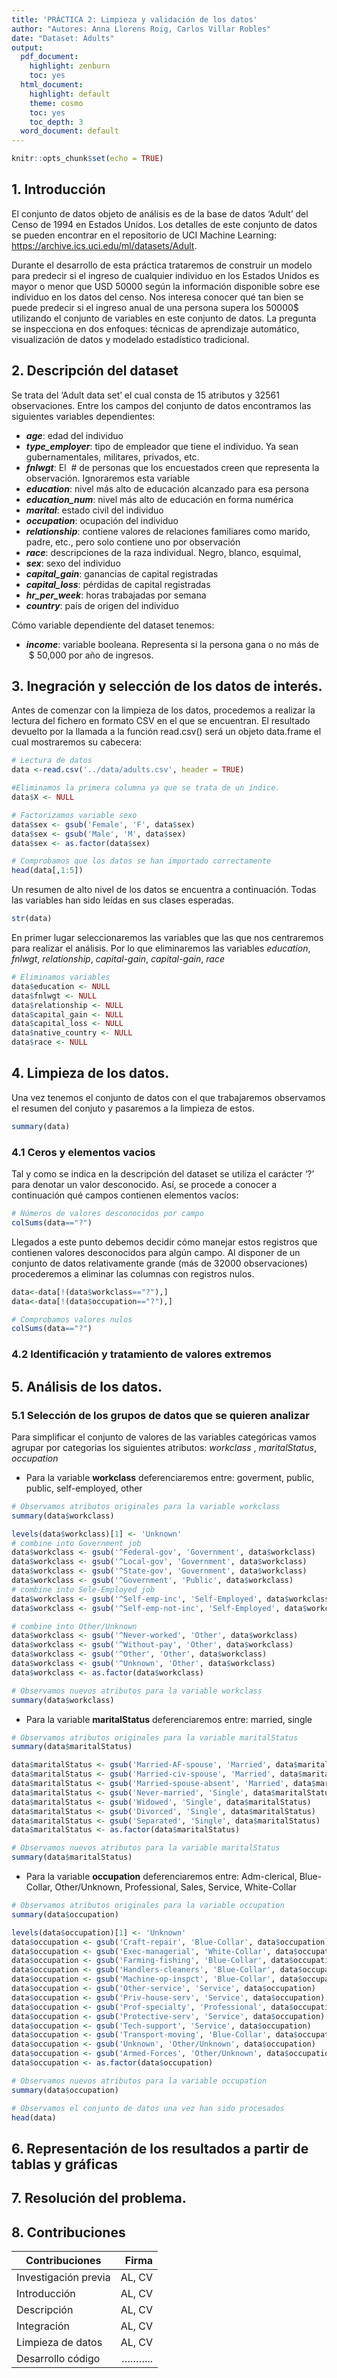 ```yaml
---
title: 'PRÁCTICA 2: Limpieza y validación de los datos'
author: "Autores: Anna Llorens Roig, Carlos Villar Robles"
date: "Dataset: Adults"
output:
  pdf_document:
    highlight: zenburn
    toc: yes
  html_document:
    highlight: default
    theme: cosmo
    toc: yes
    toc_depth: 3
  word_document: default
---
```

```r
knitr::opts_chunk$set(echo = TRUE)
```

\pagebreak

## 1. Introducción

  El conjunto de datos objeto de análisis es de la base de datos 'Adult' del Censo de 1994 en Estados Unidos. Los detalles de este conjunto de datos se pueden encontrar en el repositorio de UCI Machine Learning: [https://archive.ics.uci.edu/ml/datasets/Adult](https://archive.ics.uci.edu/ml/datasets/Adult). 

  Durante el desarrollo de esta práctica  trataremos de construir un modelo para predecir si el ingreso de cualquier individuo en los Estados Unidos es mayor o menor que USD 50000 según la información disponible sobre ese individuo en los datos del censo. Nos interesa conocer qué tan bien se puede predecir si el ingreso anual de una persona supera los 50000$ utilizando el conjunto de variables en este conjunto de datos. La pregunta se inspecciona en dos enfoques: técnicas de aprendizaje automático, visualización de datos y modelado estadístico tradicional. \linebreak \linebreak 
  
## 2. Descripción del dataset
  
  Se trata del 'Adult data set' el cual consta de 15 atributos y 32561 observaciones. \linebreak 
  Entre los campos del conjunto de datos encontramos las siguientes variables dependientes:

- _**age**_: edad del individuo
- _**type_employer**_: tipo de empleador que tiene el individuo. Ya sean gubernamentales, militares, privados, etc.
- _**fnlwgt**_: El \ # de personas que los encuestados creen que representa la observación. Ignoraremos esta variable
- _**education**_: nivel más alto de educación alcanzado para esa persona
- _**education_num**_: nivel más alto de educación en forma numérica
- _**marital**_: estado civil del individuo
- _**occupation**_:  ocupación del individuo
- _**relationship**_: contiene valores de relaciones familiares como marido, padre, etc., pero solo contiene uno por observación
- _**race**_: descripciones de la raza individual. Negro, blanco, esquimal, 
- _**sex**_: sexo del individuo
- _**capital_gain**_: ganancias de capital registradas
- _**capital_loss**_: pérdidas de capital registradas
- _**hr_per_week**_: horas trabajadas por semana
- _**country**_: país de origen del individuo 

Cómo variable dependiente del dataset tenemos:

- _**income**_: variable booleana. Representa si la persona gana o no más de \ $ 50,000 por año de ingresos. \linebreak \linebreak 


## 3. Inegración y selección de los datos de interés. 

Antes de comenzar con la limpieza de los datos, procedemos a realizar la lectura del fichero en formato CSV en el que se encuentran. El resultado devuelto por la llamada a la función read.csv() será un objeto data.frame el cual mostraremos su cabecera: 

```r
# Lectura de datos
data <-read.csv('../data/adults.csv', header = TRUE)
```

```r
#Eliminamos la primera columna ya que se trata de un índice.
data$X <- NULL

# Factorizamos variable sexo
data$sex <- gsub('Female', 'F', data$sex)
data$sex <- gsub('Male', 'M', data$sex)
data$sex <- as.factor(data$sex)

```

```r
# Comprobamos que los datos se han importado correctamente
head(data[,1:5])
```


Un resumen de alto nivel de los datos se encuentra a continuación. Todas las variables han sido leídas en sus clases esperadas. 
  
```r
str(data)
```
 
En primer lugar seleccionaremos las variables que las que nos centraremos para realizar el análisis. Por lo que eliminaremos las variables  _education_, _fnlwgt_, _relationship_, _capital-gain_, _capital-gain_, _race_

```r
# Eliminamos variables
data$education <- NULL
data$fnlwgt <- NULL
data$relationship <- NULL
data$capital_gain <- NULL
data$capital_loss <- NULL
data$native_country <- NULL
data$race <- NULL
```


## 4. Limpieza de los datos.

Una vez tenemos el conjunto de datos con el que trabajaremos observamos el resumen del conjuto y pasaremos a la limpieza de estos. 

```r
summary(data)
```

### 4.1 Ceros y elementos vacios 
Tal y como se indica en la descripción del dataset se utiliza el carácter '?' para denotar un valor desconocido. Así, se procede a conocer a continuación qué campos contienen elementos vacíos:

```r
# Números de valores desconocidos por campo
colSums(data=="?")
```
 
Llegados a este punto debemos decidir cómo manejar estos registros que contienen valores desconocidos para algún campo. Al disponer de un conjunto de datos relativamente grande (más de 32000 observaciones) procederemos a eliminar las columnas con registros nulos. 
```r
data<-data[!(data$workclass=="?"),]
data<-data[!(data$occupation=="?"),]
```

```r
# Comprobamos valores nulos
colSums(data=="?")
```


### 4.2 Identificación y tratamiento de valores extremos
## 5. Análisis de los datos.
### 5.1 Selección de los grupos de datos que se quieren analizar
Para simplificar el conjunto de valores de las variables categóricas vamos agrupar por categorias los siguientes atributos: _workclass_ , _maritalStatus_, _occupation_ 



- Para la variable __workclass__ deferenciaremos entre: goverment, public, public, self-employed, other
```r
# Observamos atributos originales para la variable workclass
summary(data$workclass)
```

```r
levels(data$workclass)[1] <- 'Unknown'
# combine into Government job
data$workclass <- gsub('^Federal-gov', 'Government', data$workclass)
data$workclass <- gsub('^Local-gov', 'Government', data$workclass)
data$workclass <- gsub('^State-gov', 'Government', data$workclass) 
data$workclass <- gsub('^Government', 'Public', data$workclass) 
# combine into Sele-Employed job
data$workclass <- gsub('^Self-emp-inc', 'Self-Employed', data$workclass)
data$workclass <- gsub('^Self-emp-not-inc', 'Self-Employed', data$workclass)

# combine into Other/Unknown
data$workclass <- gsub('^Never-worked', 'Other', data$workclass)
data$workclass <- gsub('^Without-pay', 'Other', data$workclass)
data$workclass <- gsub('^Other', 'Other', data$workclass)
data$workclass <- gsub('^Unknown', 'Other', data$workclass)
data$workclass <- as.factor(data$workclass)
```

```r
# Observamos nuevos atributos para la variable workclass
summary(data$workclass)
```

- Para la variable __maritalStatus__ deferenciaremos entre: married, single
```r
# Observamos atributos originales para la variable maritalStatus
summary(data$maritalStatus)
```

```r
data$maritalStatus <- gsub('Married-AF-spouse', 'Married', data$maritalStatus)
data$maritalStatus <- gsub('Married-civ-spouse', 'Married', data$maritalStatus)
data$maritalStatus <- gsub('Married-spouse-absent', 'Married', data$maritalStatus)
data$maritalStatus <- gsub('Never-married', 'Single', data$maritalStatus)
data$maritalStatus <- gsub('Widowed', 'Single', data$maritalStatus)
data$maritalStatus <- gsub('Divorced', 'Single', data$maritalStatus)
data$maritalStatus <- gsub('Separated', 'Single', data$maritalStatus)
data$maritalStatus <- as.factor(data$maritalStatus)
```

```r
# Observamos nuevos atributos para la variable maritalStatus
summary(data$maritalStatus)
```

- Para la variable __occupation__ deferenciaremos entre: Adm-clerical, Blue-Collar, Other/Unknown, Professional, Sales, Service, White-Collar
```r
# Observamos atributos originales para la variable occupation
summary(data$occupation)
```

```r
levels(data$occupation)[1] <- 'Unknown'
data$occupation <- gsub('Craft-repair', 'Blue-Collar', data$occupation)
data$occupation <- gsub('Exec-managerial', 'White-Collar', data$occupation)
data$occupation <- gsub('Farming-fishing', 'Blue-Collar', data$occupation)
data$occupation <- gsub('Handlers-cleaners', 'Blue-Collar', data$occupation)
data$occupation <- gsub('Machine-op-inspct', 'Blue-Collar', data$occupation)
data$occupation <- gsub('Other-service', 'Service', data$occupation)
data$occupation <- gsub('Priv-house-serv', 'Service', data$occupation)
data$occupation <- gsub('Prof-specialty', 'Professional', data$occupation)
data$occupation <- gsub('Protective-serv', 'Service', data$occupation)
data$occupation <- gsub('Tech-support', 'Service', data$occupation)
data$occupation <- gsub('Transport-moving', 'Blue-Collar', data$occupation)
data$occupation <- gsub('Unknown', 'Other/Unknown', data$occupation)
data$occupation <- gsub('Armed-Forces', 'Other/Unknown', data$occupation)
data$occupation <- as.factor(data$occupation)
```

```r
# Observamos nuevos atributos para la variable occupation
summary(data$occupation)
```

```r
# Observamos el conjunto de datos una vez han sido procesados
head(data)
```

## 6. Representación de los resultados a partir de tablas y gráficas
## 7. Resolución del problema. 
## 8. Contribuciones

| Contribuciones              | Firma         |
| --------------------------- | -------------:|
| Investigación previa        | AL, CV        |
| Introducción                | AL, CV        | 
| Descripción                 | AL, CV        |
| Integración                 | AL, CV        |
| Limpieza de datos           | AL, CV        |
| Desarrollo código           | ...........   |


